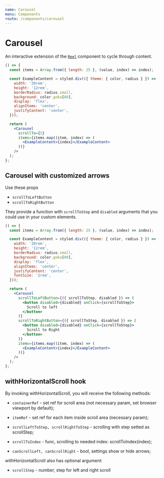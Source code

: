 ```yaml
---
name: Carousel
menu: Components
route: /components/carousel
---
```


# Carousel

An interactive extension of the [`Reel`](../reel) component to cycle through content.

```jsx react-live
() => {
  const items = Array.from({ length: 25 }, (value, index) => index);

  const ExampleContent = styled.div(({ theme: { color, radius } }) => ({
    width: '20rem',
    height: '12rem',
    borderRadius: radius.small,
    background: color.goku[80],
    display: 'flex',
    alignItems: 'center',
    justifyContent: 'center',
  }));

  return (
    <Carousel
      scrollTo={5}
      items={items.map((item, index) => (
        <ExampleContent>{index}</ExampleContent>
      ))}
    />
  );
};
```

## Carousel with customized arrows

Use these props

- `scrollToLeftButton`
- `scrollToRightButton`

They provide a function with `scrollToStep` and `disabled` arguments that you could use in your custom elements.

```jsx react-live
() => {
  const items = Array.from({ length: 25 }, (value, index) => index);

  const ExampleContent = styled.div(({ theme: { color, radius } }) => ({
    width: '20rem',
    height: '12rem',
    borderRadius: radius.small,
    background: color.goku[80],
    display: 'flex',
    alignItems: 'center',
    justifyContent: 'center',
    fontSize: '2rem',
  }));

  return (
    <Carousel
      scrollToLeftButton={({ scrollToStep, disabled }) => (
        <button disabled={disabled} onClick={scrollToStep}>
          Scroll to left
        </button>
      )}
      scrollToRightButton={({ scrollToStep, disabled }) => (
        <button disabled={disabled} onClick={scrollToStep}>
          Scroll to Right
        </button>
      )}
      items={items.map((item, index) => (
        <ExampleContent>{index}</ExampleContent>
      ))}
    />
  );
};
```

## **withHorizontalScroll hook**

By invoking withHorizontalScroll, you will receive the following methods:

- `containerRef` - set ref for scroll area (not necessary param, set browser viewport by default);

- `itemRef` - set ref for each item inside scroll area (necessary param);

- `scrollLeftToStep, scrollRightToStep` - scrolling with step setted as scrollStep;

- `scrollToIndex` - func, scrolling to needed index: scrollToIndex(index);

- `canScrollLeft, canScrollRight` - bool, settings show or hide arrows;

withHorizontalScroll also has optional argument:

- `scrollStep` - number, step for left and right scroll

```

```
